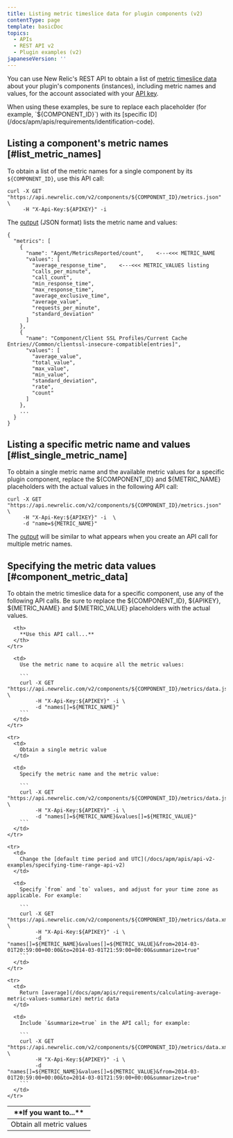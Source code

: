 ```yaml
---
title: Listing metric timeslice data for plugin components (v2)
contentType: page
template: basicDoc
topics:
  - APIs
  - REST API v2
  - Plugin examples (v2)
japaneseVersion: ''
---
```


You can use New Relic's REST API to obtain a list of [metric timeslice data](/docs/data-analysis/metrics/analyze-your-metrics/data-collection-metric-timeslice-event-data#timeslice-data) about your plugin's components (instances), including metric names and values, for the account associated with your [API key](/docs/apis/rest-api-v2/requirements/rest-api-key).

<Callout variant="tip">
  When using these examples, be sure to replace each placeholder (for example, `${COMPONENT_ID}`) with its [specific ID](/docs/apm/apis/requirements/identification-code).
</Callout>

## Listing a component's metric names [#list_metric_names]

To obtain a list of the metric names for a single component by its `${COMPONENT_ID}`, use this API call:

```
curl -X GET "https://api.newrelic.com/v2/components/${COMPONENT_ID}/metrics.json" \
     -H "X-Api-Key:${APIKEY}" -i
```

The [output](/docs/apm/apis/requirements/pagination-api-output) (JSON format) lists the metric name and values:

```
{
  "metrics": [
    {
      "name": "Agent/MetricsReported/count",    <---<<< METRIC_NAME
      "values": [
        "average_response_time",    <---<<< METRIC_VALUES listing
        "calls_per_minute",
        "call_count",
        "min_response_time",
        "max_response_time",
        "average_exclusive_time",
        "average_value",
        "requests_per_minute",
        "standard_deviation"
      ]
    },
    {
      "name": "Component/Client SSL Profiles/Current Cache Entries//Common/clientssl-insecure-compatible[entries]",
      "values": [
        "average_value",
        "total_value",
        "max_value",
        "min_value",
        "standard_deviation",
        "rate",
        "count"
      ]
    },
    ...
  }
}
```

## Listing a specific metric name and values [#list_single_metric_name]

To obtain a single metric name and the available metric values for a specific plugin component, replace the $&#x7B;COMPONENT_ID} and $&#x7B;METRIC_NAME} placeholders with the actual values in the following API call:

```
curl -X GET "https://api.newrelic.com/v2/components/${COMPONENT_ID}/metrics.json" \
     -H "X-Api-Key:${APIKEY}" -i  \
     -d "name=${METRIC_NAME}"
```

The [output](#metric_name_output) will be similar to what appears when you create an API call for multiple metric names.

## Specifying the metric data values [#component_metric_data]

To obtain the metric timeslice data for a specific component, use any of the following API calls. Be sure to replace the $&#x7B;COMPONENT_ID}, $&#x7B;APIKEY}, $&#x7B;METRIC_NAME} and $&#x7B;METRIC_VALUE} placeholders with the actual values.

<Table>
  <thead>
    <tr>
      <th width={150}>
        **If you want to...**
      </th>

      <th>
        **Use this API call...**
      </th>
    </tr>
  </thead>

  <tbody>
    <tr>
      <td>
        Obtain all metric values
      </td>

      <td>
        Use the metric name to acquire all the metric values:

        ```
        curl -X GET "https://api.newrelic.com/v2/components/${COMPONENT_ID}/metrics/data.json" \
             -H "X-Api-Key:${APIKEY}" -i \
             -d "names[]=${METRIC_NAME}"
        ```
      </td>
    </tr>

    <tr>
      <td>
        Obtain a single metric value
      </td>

      <td>
        Specify the metric name and the metric value:

        ```
        curl -X GET "https://api.newrelic.com/v2/components/${COMPONENT_ID}/metrics/data.json" \
             -H "X-Api-Key:${APIKEY}" -i \
             -d "names[]=${METRIC_NAME}&values[]=${METRIC_VALUE}"
        ```
      </td>
    </tr>

    <tr>
      <td>
        Change the [default time period and UTC](/docs/apm/apis/api-v2-examples/specifying-time-range-api-v2)
      </td>

      <td>
        Specify `from` and `to` values, and adjust for your time zone as applicable. For example:

        ```
        curl -X GET "https://api.newrelic.com/v2/components/${COMPONENT_ID}/metrics/data.xml" \
             -H "X-Api-Key:${APIKEY}" -i \
             -d "names[]=${METRIC_NAME}&values[]=${METRIC_VALUE}&from=2014-03-01T20:59:00+00:00&to=2014-03-01T21:59:00+00:00&summarize=true"
        ```
      </td>
    </tr>

    <tr>
      <td>
        Return [average](/docs/apm/apis/requirements/calculating-average-metric-values-summarize) metric data
      </td>

      <td>
        Include `&summarize=true` in the API call; for example:

        ```
        curl -X GET "https://api.newrelic.com/v2/components/${COMPONENT_ID}/metrics/data.xml" \
             -H "X-Api-Key:${APIKEY}" -i \
             -d "names[]=${METRIC_NAME}&values[]=${METRIC_VALUE}&from=2014-03-01T20:59:00+00:00&to=2014-03-01T21:59:00+00:00&summarize=true"
        ```
      </td>
    </tr>
  </tbody>
</Table>

